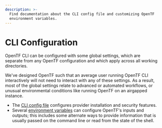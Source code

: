 ```yaml
---
description: >-
  Find documentation about the CLI config file and customizing OpenTF
  environment variables.
---
```


# CLI Configuration

OpenTF CLI can be configured with some global settings, which are separate
from any OpenTF configuration and which apply across all working directories.

We've designed OpenTF such that an average user running OpenTF CLI
interactively will not need to interact with any of these settings. As a result,
most of the global settings relate to advanced or automated workflows, or
unusual environmental conditions like running OpenTF on an airgapped
instance.

- The [CLI config file](/docs/cli/config/config-file) configures provider
  installation and security features.
- Several [environment variables](/docs/cli/config/environment-variables) can
  configure OpenTF's inputs and outputs; this includes some alternate ways to
  provide information that is usually passed on the command line or read from
  the state of the shell.
